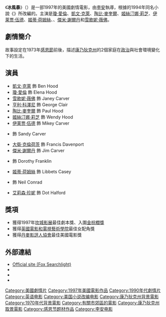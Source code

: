 {{noteTA
|G1=Show
|G2=Movie
}}
{{Infobox Film
|name = 冰風暴
|other_name = ''The Ice Storm''
|image      = Ice storm poster.jpg
|caption    = 《冰風暴》電影海報
|director   = [[李安|李安]]
|producer   = {{link-en|泰德·厚普|Ted Hope}}<br />李安<br />[[詹姆斯·夏慕斯|詹姆斯·夏慕斯]]
|writer     = 詹姆斯·夏慕斯
|based_on   = 《''{{link-en|The Ice Storm|The Ice Storm}}''》<br />作者：{{link-en|瑞克·莫迪|Rick Moody}}
|starring   = [[凱文·克萊|凱文·克萊]]<br />[[瓊·愛倫|瓊·愛倫]]<br />[[雪歌妮·薇佛|雪歌妮·薇佛]]<br />[[陶比·麥奎爾|陶比·麥奎爾]]<br />{{link-en|亞當·哈恩-博德|Adam Hann-Byrd}}<br />[[姬絲汀娜·莉芝|姬絲汀娜·莉芝]]<br />[[傑米·謝爾丹|傑米·謝爾丹]]<br />[[伊莱贾·伍德|伊莱贾·伍德]]
|music      = [[麥可·唐納|麥可·唐納]]
|cinematography = {{link-en|弗雷德里克·艾爾姆斯|Frederick Elmes}}
|editing = {{link-en|提姆·史圭雅斯|Tim Squyres}}
| studio = {{link-en|Good Machine|Good Machine}}
|distributor = [[福斯探照燈影業|福斯探照燈影業]]
|released   = {{Film date|1997|05|12|[[第50屆康城電影節|康城電影節]]|1997|09|26|美國}}
|runtime    = 113分鐘
|country    = [[美國|美國]]
|language   = [[英文|英文]]
|imdb_id    = 0119349
|awards     = 1997年[[Cannes_Film_Festival|Cannes Film Festival]]最佳劇本
|budget     = $1千8百萬[[美元|美元]]
| gross     = $8百萬[[美元|美元]]
| tw_name        = 冰風暴
| hk_name        = 冰風暴
| cn_name        = 冰风暴
|}}
《'''冰風暴'''》（{{lang-en|'''''The Ice Storm'''''}}）是一部1997年的美國劇情電影，由[[李安|李安]]執導，根據{{link-en|瑞克·莫迪|Rick Moody}}的1994年同名小說《''{{link-en|The Ice Storm|The Ice Storm}}''》所改編的。主演是[[瓊·愛倫|瓊·愛倫]]、[[凱文·克萊|凱文·克萊]]、[[陶比·麥奎爾|陶比·麥奎爾]]、[[姬絲汀娜·莉芝|姬絲汀娜·莉芝]]、[[伊莱贾·伍德|伊莱贾·伍德]]、[[姬蒂·荷姆絲|姬蒂·荷姆絲]]、{{link-en|格倫·斐茲傑惹|Glenn Fitzgerald}}、[[傑米·謝爾丹|傑米·謝爾丹]]和[[雪歌妮·薇佛|雪歌妮·薇佛]]。

==劇情簡介==
故事設定在1973年[[感恩節|感恩節]]前後，描述[[康乃狄克州|康乃狄克州]]的2個家庭在[[政治|政治]]與社會環境變化下的生活。

== 演員 ==
* [[凱文·克萊|凱文·克萊]] 飾 Ben Hood
* [[瓊·愛倫|瓊·愛倫]] 飾 Elena Hood
* [[雪歌妮·薇佛|雪歌妮·薇佛]] 飾 Janey Carver
* [[亨利·科澤尼|亨利·科澤尼]] 飾 George Clair
* [[陶比·麥奎爾|陶比·麥奎爾]] 飾 Paul Hood
* [[姬絲汀娜·莉芝|姬絲汀娜·莉芝]] 飾 Wendy Hood
* [[伊莱贾·伍德|伊莱贾·伍德]] 飾 Mikey Carver
* {{link-en|亞當·哈恩-博德|Adam Hann-Byrd}} 飾 Sandy Carver
* [[大衛·克倫荷茨|大衛·克倫荷茨]] 飾 Francis Davenport
* [[傑米·謝爾丹|傑米·謝爾丹]] 飾 Jim Carver
* {{link-en|凱特·波頓|Kate Burton (actress)}} 飾 Dorothy Franklin
* [[姬蒂·荷姆絲|姬蒂·荷姆絲]] 飾 Libbets Casey
* {{link-en|格倫·斐茲傑惹|Glenn Fitzgerald}} 飾 Neil Conrad
* [[艾莉森·珍妮|艾莉森·珍妮]] 飾 Dot Halford

==獎項==
*獲得1997年[[坎城影展|坎城影展]]最佳劇本獎、入圍[[金棕櫚獎|金棕櫚獎]]
*獲得[[英國電影和電視藝術學院|英國電影和電視藝術學院]]最佳女配角獎
*獲得[[丹麥影評人協會|丹麥影評人協會]]最佳美國電影獎

==外部連結==
*[http://www.foxsearchlight.com/theicestorm Official site (Fox Searchlight)]{{Wayback|url=http://www.foxsearchlight.com/theicestorm |date=20071214084135 }}
*{{imdb title|id=0119349|title=The Ice Storm}}
*{{rotten-tomatoes|id=ice_storm|title=The Ice Storm}}
*{{douban}}

{{李安}}
{{Authority control}}
{{DEFAULTSORT:Ice Storm}}
[[Category:美國劇情片|Category:美國劇情片]]
[[Category:1997年美國電影作品|Category:1997年美國電影作品]]
[[Category:1990年代劇情片|Category:1990年代劇情片]]
[[Category:英语电影|Category:英语电影]]
[[Category:美国小说改编电影|Category:美国小说改编电影]]
[[Category:康乃狄克州背景電影|Category:康乃狄克州背景電影]]
[[Category:1970年代背景電影|Category:1970年代背景電影]]
[[Category:有關市郊區的電影|Category:有關市郊區的電影]]
[[Category:康乃狄克州取景電影|Category:康乃狄克州取景電影]]
[[Category:感恩节题材作品|Category:感恩节题材作品]]
[[Category:李安电影|Category:李安电影]]